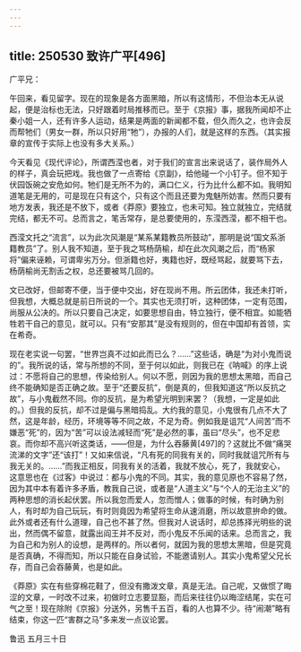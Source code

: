 ```yaml
---
---
---
```

title: 250530 致许广平[496]
---




广平兄：

午回来，看见留字。现在的现象是各方面黑暗，所以有这情形，不但治本无从说起，便是治标也无法，只好跟着时局推移而已。至于《京报》事，据我所闻却不止秦小姐一人，还有许多人运动，结果是两面的新闻都不载，但久而久之，也许会反而帮牠们（男女一群，所以只好用“牠”），办报的人们，就是这样的东西。（其实报章的宣传于实际上也没有多大关系。）

今天看见《现代评论》，所谓西滢也者，对于我们的宣言出来说话了，装作局外人的样子，真会玩把戏。我也做了一点寄给《京副》，给他碰一个小钉子。但不知于伏园饭碗之安危如何。牠们是无所不为的，满口仁义，行为比什么都不如。我明知道笔是无用的，可是现在只有这个，只有这个而且还要为鬼魅所妨害。然而只要有地方发表，我还是不放下，或者《莽原》要独立，也未可知。独立就独立，完结就完结，都无不可。总而言之，笔舌常存，是总要使用的，东滢西滢，都不相干也。

西滢文托之“流言”，以为此次风潮是“某系某籍教员所鼓动”，那明是说“国文系浙籍教员”了。别人我不知道，至于我之骂杨荫榆，却在此次风潮之后，而“杨家将”偏来诬赖，可谓卑劣万分。但浙籍也好，夷籍也好，既经骂起，就要骂下去，杨荫榆尚无割舌之权，总还要被骂几回的。

文已改好，但邮寄不便，当于便中交出，好在现尚不用。所云团体，我还未打听，但我想，大概总就是前日所说的一个。其实也无须打听，这种团体，一定有范围，尚服从公决的。所以只要自己决定，如要思想自由，特立独行，便不相宜。如能牺牲若干自己的意见，就可以。只有“安那其”是没有规则的，但在中国却有首领，实在希奇。

现在老实说一句罢，“世界岂真不过如此而已么？……”这些话，确是“为对小鬼而说的”。我所说的话，常与所想的不同，至于何以如此，则我已在《呐喊》的序上说过：不愿将自己的思想，传染给别人。何以不愿，则因为我的思想太黑暗，而自己终不能确知是否正确之故。至于“还要反抗”，倒是真的，但我知道这“所以反抗之故”，与小鬼截然不同。你的反抗，是为希望光明到来罢？（我想，一定是如此的。）但我的反抗，却不过是偏与黑暗捣乱。大约我的意见，小鬼很有几点不大了然，这是年龄，经历，环境等等不同之故，不足为奇。例如我是诅咒“人间苦”而不嫌恶“死”的，因为“苦”可以设法减轻而“死”是必然的事，虽曰“尽头”，也不足悲哀。而你却不高兴听这类话，——但是，为什么吞藤黄[497]的？这就比不做“痛哭流涕的文字”还“该打”！又如来信说，“凡有死的同我有关的，同时我就诅咒所有与我无关的。……”而我正相反，同我有关的活着，我就不放心，死了，我就安心，这意思也在《过客》中说过：都与小鬼的不同。其实，我的意见原也不容易了然，因为其中本有着许多矛盾，教我自己说，或者是“人道主义”与“个人的无治主义”的两种思想的消长起伏罢。所以我忽而爱人，忽而憎人；做事的时候，有时确为别人，有时却为自己玩玩，有时则竟因为希望将生命从速消磨，所以故意拚命的做。此外或者还有什么道理，自己也不甚了然。但我对人说话时，却总拣择光明些的说出，然而偶不留意，就露出阎王并不反对，而小鬼反不乐闻的话来。总而言之，我为自己和为别人的设想，是两样的。所以者何，就因为我的思想太黑暗，但是究竟是否真确，不得而知，所以只能在自身试验，不能邀请别人。其实小鬼希望父兄长存，而自己会吞藤黄，也是如此。

《莽原》实在有些穿棉花鞋了，但没有撒泼文章，真是无法。自己呢，又做惯了晦涩的文章，一时改不过来，初做时立志要显豁，而后来往往仍以晦涩结尾，实在可气之至！现在除附《京报》分送外，另售千五百，看的人也算不少。待“闹潮”略有结束，你这一匹“害群之马”多来发一点议论罢。

鲁迅 五月三十日